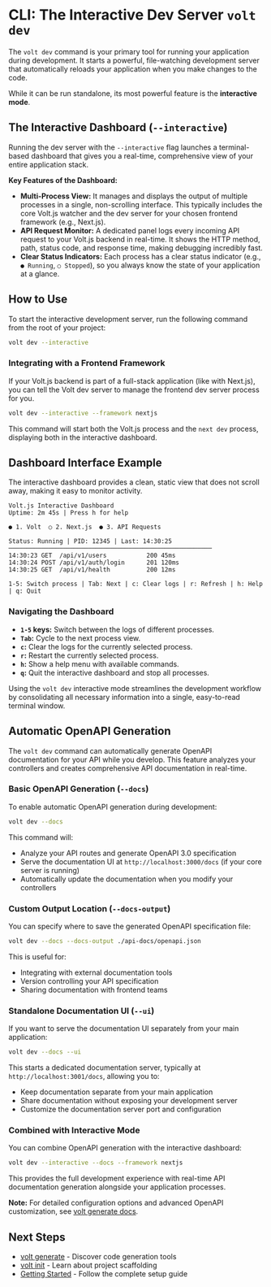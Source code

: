 # CLI: The Interactive Dev Server `volt dev`

The `volt dev` command is your primary tool for running your application during development. It starts a powerful, file-watching development server that automatically reloads your application when you make changes to the code.

While it can be run standalone, its most powerful feature is the **interactive mode**.

## The Interactive Dashboard (`--interactive`)

Running the dev server with the `--interactive` flag launches a terminal-based dashboard that gives you a real-time, comprehensive view of your entire application stack.

**Key Features of the Dashboard:**

-   **Multi-Process View:** It manages and displays the output of multiple processes in a single, non-scrolling interface. This typically includes the core Volt.js watcher and the dev server for your chosen frontend framework (e.g., Next.js).
-   **API Request Monitor:** A dedicated panel logs every incoming API request to your Volt.js backend in real-time. It shows the HTTP method, path, status code, and response time, making debugging incredibly fast.
-   **Clear Status Indicators:** Each process has a clear status indicator (e.g., `● Running`, `○ Stopped`), so you always know the state of your application at a glance.

## How to Use

To start the interactive development server, run the following command from the root of your project:

```bash
volt dev --interactive
```

### Integrating with a Frontend Framework

If your Volt.js backend is part of a full-stack application (like with Next.js), you can tell the Volt dev server to manage the frontend dev server process for you.

```bash
volt dev --interactive --framework nextjs
```

This command will start both the Volt.js process and the `next dev` process, displaying both in the interactive dashboard.

## Dashboard Interface Example

The interactive dashboard provides a clean, static view that does not scroll away, making it easy to monitor activity.

```text
Volt.js Interactive Dashboard
Uptime: 2m 45s | Press h for help

● 1. Volt  ○ 2. Next.js  ● 3. API Requests

Status: Running | PID: 12345 | Last: 14:30:25
────────────────────────────────────────────────────────
14:30:23 GET  /api/v1/users           200 45ms
14:30:24 POST /api/v1/auth/login      201 120ms
14:30:25 GET  /api/v1/health          200 12ms

1-5: Switch process | Tab: Next | c: Clear logs | r: Refresh | h: Help | q: Quit
```

### Navigating the Dashboard

-   **`1-5` keys:** Switch between the logs of different processes.
-   **`Tab`:** Cycle to the next process view.
-   **`c`:** Clear the logs for the currently selected process.
-   **`r`:** Restart the currently selected process.
-   **`h`:** Show a help menu with available commands.
-   **`q`:** Quit the interactive dashboard and stop all processes.

Using the `volt dev` interactive mode streamlines the development workflow by consolidating all necessary information into a single, easy-to-read terminal window.

## Automatic OpenAPI Generation

The `volt dev` command can automatically generate OpenAPI documentation for your API while you develop. This feature analyzes your controllers and creates comprehensive API documentation in real-time.

### Basic OpenAPI Generation (`--docs`)

To enable automatic OpenAPI generation during development:

```bash
volt dev --docs
```

This command will:
- Analyze your API routes and generate OpenAPI 3.0 specification
- Serve the documentation UI at `http://localhost:3000/docs` (if your core server is running)
- Automatically update the documentation when you modify your controllers

### Custom Output Location (`--docs-output`)

You can specify where to save the generated OpenAPI specification file:

```bash
volt dev --docs --docs-output ./api-docs/openapi.json
```

This is useful for:
- Integrating with external documentation tools
- Version controlling your API specification
- Sharing documentation with frontend teams

### Standalone Documentation UI (`--ui`)

If you want to serve the documentation UI separately from your main application:

```bash
volt dev --docs --ui
```

This starts a dedicated documentation server, typically at `http://localhost:3001/docs`, allowing you to:
- Keep documentation separate from your main application
- Share documentation without exposing your development server
- Customize the documentation server port and configuration

### Combined with Interactive Mode

You can combine OpenAPI generation with the interactive dashboard:

```bash
volt dev --interactive --docs --framework nextjs
```

This provides the full development experience with real-time API documentation generation alongside your application processes.

**Note:** For detailed configuration options and advanced OpenAPI customization, see [volt generate docs](/docs/cli-and-tooling/volt-generate-docs).

## Next Steps

- [volt generate](/docs/cli-and-tooling/volt-generate) - Discover code generation tools
- [volt init](/docs/cli-and-tooling/volt-init) - Learn about project scaffolding
- [Getting Started](/docs/getting-started) - Follow the complete setup guide